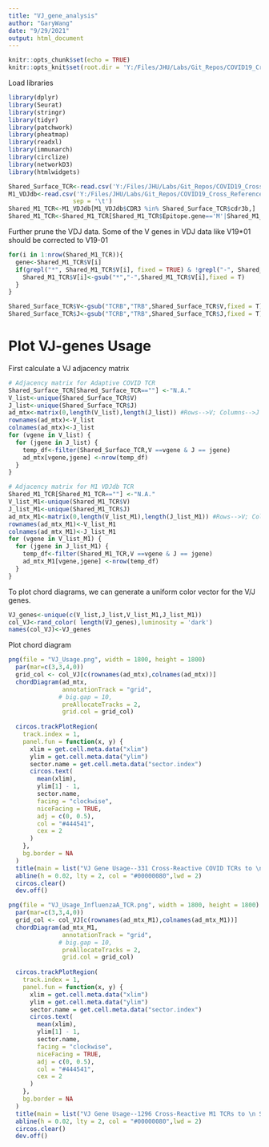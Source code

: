 ```yaml
---
title: "VJ_gene_analysis"
author: "GaryWang"
date: "9/29/2021"
output: html_document
---
```


```r
knitr::opts_chunk$set(echo = TRUE)
knitr::opts_knit$set(root.dir = 'Y:/Files/JHU/Labs/Git_Repos/COVID19_Cross_Reference')
```
Load libraries
```r
library(dplyr)
library(Seurat)
library(stringr)
library(tidyr)
library(patchwork)
library(pheatmap)
library(readxl)
library(immunarch)
library(circlize)
library(networkD3)
library(htmlwidgets)
```

```r
Shared_Surface_TCR<-read.csv('Y:/Files/JHU/Labs/Git_Repos/COVID19_Cross_Reference/Data/Output/M1_Common_Surface.csv')
M1_VDJdb<-read.csv('Y:/Files/JHU/Labs/Git_Repos/COVID19_Cross_Reference/Data/InfluenzaA.tsv',
                  sep = '\t')
Shared_M1_TCR<-M1_VDJdb[M1_VDJdb$CDR3 %in% Shared_Surface_TCR$cdr3b,]
Shared_M1_TCR<-Shared_M1_TCR[Shared_M1_TCR$Epitope.gene=='M'|Shared_M1_TCR$Epitope.gene=='M1',]
```
Further prune the VDJ data. Some of the V genes in VDJ data like V19*01 should be corrected to V19-01
```r
for(i in 1:nrow(Shared_M1_TCR)){
  gene<-Shared_M1_TCR$V[i]
  if(grepl("*", Shared_M1_TCR$V[i], fixed = TRUE) & !grepl("-", Shared_M1_TCR$V[i], fixed = TRUE)){
    Shared_M1_TCR$V[i]<-gsub("*","-",Shared_M1_TCR$V[i],fixed = T)
  }
}
```
```r
Shared_Surface_TCR$V<-gsub("TCRB","TRB",Shared_Surface_TCR$V,fixed = T)
Shared_Surface_TCR$J<-gsub("TCRB","TRB",Shared_Surface_TCR$J,fixed = T)
```

# Plot VJ-genes Usage
First calculate a VJ adjacency matrix
```r
# Adjacency matrix for Adaptive COVID TCR
Shared_Surface_TCR[Shared_Surface_TCR==""] <-"N.A." 
V_list<-unique(Shared_Surface_TCR$V)
J_list<-unique(Shared_Surface_TCR$J)
ad_mtx<-matrix(0,length(V_list),length(J_list)) #Rows-->V; Columns-->J
rownames(ad_mtx)<-V_list
colnames(ad_mtx)<-J_list
for (vgene in V_list) {
  for (jgene in J_list) {
    temp_df<-filter(Shared_Surface_TCR,V ==vgene & J == jgene)
    ad_mtx[vgene,jgene] <-nrow(temp_df)
  }
}

# Adjacency matrix for M1 VDJdb TCR
Shared_M1_TCR[Shared_M1_TCR==""] <-"N.A." 
V_list_M1<-unique(Shared_M1_TCR$V)
J_list_M1<-unique(Shared_M1_TCR$J)
ad_mtx_M1<-matrix(0,length(V_list_M1),length(J_list_M1)) #Rows-->V; Columns-->J
rownames(ad_mtx_M1)<-V_list_M1
colnames(ad_mtx_M1)<-J_list_M1
for (vgene in V_list_M1) {
  for (jgene in J_list_M1) {
    temp_df<-filter(Shared_M1_TCR,V ==vgene & J == jgene)
    ad_mtx_M1[vgene,jgene] <-nrow(temp_df)
  }
}
```
To plot chord diagrams, we can generate a uniform color vector for the V/J genes.
```r
VJ_genes<-unique(c(V_list,J_list,V_list_M1,J_list_M1))
col_VJ<-rand_color( length(VJ_genes),luminosity = 'dark')
names(col_VJ)<-VJ_genes
```
Plot chord diagram
```r
png(file = "VJ_Usage.png", width = 1800, height = 1800)
  par(mar=c(3,3,4,0))
  grid_col <- col_VJ[c(rownames(ad_mtx),colnames(ad_mtx))] 
  chordDiagram(ad_mtx,
               annotationTrack = "grid",
              # big.gap = 10,
               preAllocateTracks = 2,
               grid.col = grid_col)
    
  circos.trackPlotRegion(
    track.index = 1,
    panel.fun = function(x, y) {
      xlim = get.cell.meta.data("xlim")
      ylim = get.cell.meta.data("ylim")
      sector.name = get.cell.meta.data("sector.index")
      circos.text(
        mean(xlim),
        ylim[1] - 1,
        sector.name,
        facing = "clockwise",
        niceFacing = TRUE,
        adj = c(0, 0.5),
        col = "#444541",
        cex = 2
      )
    },
    bg.border = NA
  )
  title(main = list("VJ Gene Usage--331 Cross-Reactive COVID TCRs to \n SARS-CoV2 Spike Protein and InfluenzaA",cex = 4), outer = F, line = -6)
  abline(h = 0.02, lty = 2, col = "#00000080",lwd = 2)
  circos.clear()
  dev.off()
```
```r
png(file = "VJ_Usage_InfluenzaA_TCR.png", width = 1800, height = 1800)
  par(mar=c(3,3,4,0))
  grid_col <- col_VJ[c(rownames(ad_mtx_M1),colnames(ad_mtx_M1))] 
  chordDiagram(ad_mtx_M1,
               annotationTrack = "grid",
              # big.gap = 10,
               preAllocateTracks = 2,
               grid.col = grid_col)
    
  circos.trackPlotRegion(
    track.index = 1,
    panel.fun = function(x, y) {
      xlim = get.cell.meta.data("xlim")
      ylim = get.cell.meta.data("ylim")
      sector.name = get.cell.meta.data("sector.index")
      circos.text(
        mean(xlim),
        ylim[1] - 1,
        sector.name,
        facing = "clockwise",
        niceFacing = TRUE,
        adj = c(0, 0.5),
        col = "#444541",
        cex = 2
      )
    },
    bg.border = NA
  )
  title(main = list("VJ Gene Usage--1296 Cross-Reactive M1 TCRs to \n SARS-CoV2 Spike Protein and Influenza A",cex = 4), outer = F, line = -6)
  abline(h = 0.02, lty = 2, col = "#00000080",lwd = 2)
  circos.clear()
  dev.off()
```


